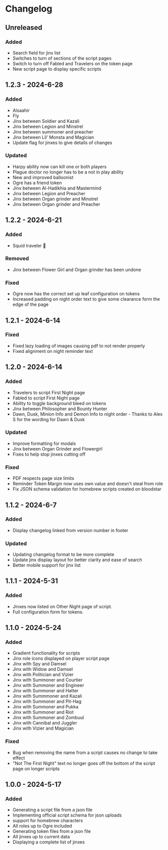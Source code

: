 # Changelog

## Unreleased

### Added

-   Search field for jinx list
-   Switches to turn of sections of the script pages
-   Switch to turn off Fabled and Travelers on the token page
-   New script page to display specific scripts

## 1.2.3 - 2024-6-28

### Added

-   Alsaahir
-   Fly
-   Jinx between Soldier and Kazali
-   Jinx between Legion and Minstrel
-   Jinx between summoner and preacher
-   Jinx between Lil' Monsta and Magician
-   Update flag for jinxes to give details of changes

### Updated

-   Harpy ability now can kill one or both players
-   Plague doctor no longer has to be a not in play ability
-   New and improved balloonist
-   Ogre has a friend token
-   Jinx between Al-Hadikhia and Mastermind
-   Jinx between Legion and Preacher
-   Jinx between Organ grinder and Minstrel
-   Jinx between Organ grinder and Preacher

## 1.2.2 - 2024-6-21

### Added

-   Squid traveler 🦑

### Removed

-   Jinx between Flower Girl and Organ grinder has been undone

### Fixed

-   Ogre now has the correct set up leaf configuration on tokens
-   Increased padding on night order text to give some clearance form the edge of the page

## 1.2.1 - 2024-6-14

### Fixed

-   Fixed lazy loading of images causing pdf to not render properly
-   Fixed alignment on night reminder text

## 1.2.0 - 2024-6-14

### Added

-   Travelers to script First Night page
-   Fabled to script First Night page
-   Ability to toggle background bleed on tokens
-   Jinx between Philosopher and Bounty Hunter
-   Dawn, Dusk, Minion Info and Demon Info to night order - Thanks to Alex S for the wording for Dawn & Dusk

### Updated

-   Improve formatting for modals
-   Jinx between Organ Grinder and Flowergirl
-   Fixes to help stop jinxes cutting off

### Fixed

-   PDF respects page size limits
-   Reminder Token Margin now uses own value and doesn't steal from role
-   Fix JSON schema validation for homebrew scripts created on bloodstar

## 1.1.2 - 2024-6-7

### Added

-   Display changelog linked from version number in footer

### Updated

-   Updating changelog format to be more complete
-   Update jinx display layout for better clarity and ease of search
-   Better mobile support for jinx list

## 1.1.1 - 2024-5-31

### Added

-   Jinxes now listed on Other Night page of script.
-   Full configuration form for tokens.

## 1.1.0 - 2024-5-24

### Added

-   Gradient functionality for scripts
-   Jinx role icons displayed on player script page
-   Jinx with Spy and Damsel
-   Jinx with Widow and Damsel
-   Jinx with Politician and Vizier
-   Jinx with Summoner and Courtier
-   Jinx with Summoner and Engineer
-   Jinx with Summoner and Hatter
-   Jinx with Summmoner and Kazali
-   Jinx with Summoner and Pit-Hag
-   Jinx with Summoner and Pukka
-   Jinx with Summoner and Riot
-   Jinx with Summoner and Zombuul
-   Jinx with Cannibal and Juggler
-   Jinx with Vizier and Magician

### Fixed

-   Bug when removing the name from a script causes no change to take effect
-   "Not The First Night" text no longer goes off the bottom of the script page on longer scripts

## 1.0.0 - 2024-5-17

### Added

-   Generating a script file from a json file
-   Implementing official script schema for json uploads
-   support for homebrew characters
-   All roles up to Ogre included
-   Generating token files from a json file
-   All jinxes up to current data
-   Displaying a complete list of jinxes
